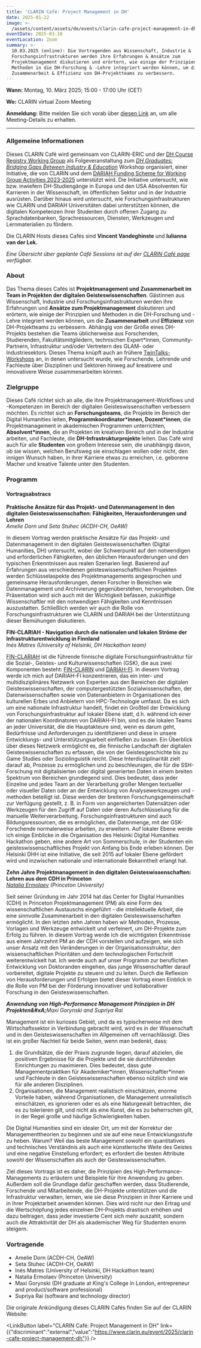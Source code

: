 ```yaml
---
title: 'CLARIN Café: Project Management in DH'
date: 2025-01-22
image: >-
  /assets/content/assets/de/events/clarin-cafe-project-management-in-dh/image.png
eventDate: 2025-03-10
eventLocation: Zoom
summary: >-
  10.03.2025 (online): Die Vortragenden aus Wissenschaft, Industrie &
  Forschungsinfrastrukturen werden ihre Erfahrungen & Ansätze zum
  Projektmanagement diskutieren und erörtern, wie einige der Prinzipien &
  Methoden in die DH-Forschung & -Lehre integriert werden können, um die
  Zusammenarbeit & Effizienz von DH-Projektteams zu verbessern.
---
```

**Wann:** Montag, 10. März 2025; 15:00 - 17:00 Uhr (CET)

**Wo:** CLARIN virtual Zoom Meeting

**Anmeldung:** Bitte melden Sie sich vorab über [diesen Link](https://forms.gle/yRtuyY4gNH3M3saZ8) an, um alle Meeting-Details zu erhalten.&#x20;

---

### **Allgemeine Informationen**

Dieses CLARIN Café wird gemeinsam von CLARIN-ERIC und der [DH Course Registry Working Group](https://www.clarin.eu/content/digital-humanities-course-registry) als Folgeveranstaltung zum [*DH Graduates: Bridging Gaps Between Industry & Education*](https://www.clarin.eu/blog/dh-graduates-bridging-gaps-between-industry-education) Workshop organisiert, einer Initiative, die von CLARIN und dem [DARIAH Funding Scheme for Working Group Activities 2023-2025](https://www.dariah.eu/2024/04/03/dariah-working-groups-funding-call-2023-meet-the-winning-projects/) unterstützt wird. Die Initiative untersucht, wie bzw. inwiefern DH-Studiengänge in Europa und den USA Absolventen für Karrieren in der Wissenschaft, im öffentlichen Sektor und in der Industrie ausrüsten. Darüber hinaus wird untersucht, wie Forschungsinfrastrukturen wie CLARIN und DARIAH Universitäten dabei unterstützen können, die digitalen Kompetenzen ihrer Studenten durch offenen Zugang zu Sprachdatenbanken, Sprachressourcen, Diensten, Werkzeugen und Lernmaterialien zu fördern.

Die CLARIN Hosts dieses Cafés sind **Vincent Vandeghinste** und **Iulianna van der Lek.**

*Eine Übersicht über geplante Café Sessions  ist auf der [CLARIN Café page](https://www.clarin.eu/content/clarin-caf%C3%A9) verfügbar.*

### **About**

Das Thema dieses Cafés ist **Projektmanagement und Zusammenarbeit im Team in Projekten der digitalen Geisteswissenschaften**. Gästinnen aus Wissenschaft, Industrie und Forschungsinfrastrukturen werden ihre Erfahrungen und **Ansätze zum Projektmanagement** diskutieren und erörtern, wie einige der Prinzipien und Methoden in die DH-Forschung und -Lehre integriert werden können, um die **Zusammenarbeit** und **Effizienz** von DH-Projektteams zu verbessern. Abhängig von der Größe eines DH-Projekts bestehen die Teams üblicherweise aus Forschenden, Studierenden, Fakultätsmitgliedern, technischen Expert\*innen, Community-Partnern, Infrastruktur und/oder Vertretern des GLAM- oder Industriesektors. Dieses Thema knüpft auch an frühere [TwinTalks-Workshops](https://www.clarin.eu/event/2023/twintalks-workshop-dh2023) an, in denen untersucht wurde, wie Forschende, Lehrende und Fachleute über Disziplinen und Sektoren hinweg auf kreativere und innovativere Weise zusammenarbeiten können.

### **Zielgruppe**

Dieses Café richtet sich an alle, die ihre Projektmanagement-Workflows und -Kompetenzen im Bereich der digitalen Geisteswissenschaften verbessern möchten. Es richtet sich an **Forschungsteams**, die Projekte im Bereich der Digital Humanities leiten, **Programmkoordinator\*innen, Dozent\*innen**, die Projektmanagement in akademischen Programmen unterrichten, **Absolvent\*innen**, die an Projekten im kreativen Bereich und in der Industrie arbeiten, und Fachleute, die **DH-Infrastrukturprojekte** leiten. Das Café wird auch für alle **Studenten** von großem Interesse sein, die unabhängig davon, ob sie wissen, welchen Berufsweg sie einschlagen wollen oder nicht, den innigen Wunsch haben, in ihrer Karriere etwas zu erreichen, i.e. geborene Macher und kreative Talente unter den Studenten.

### Programm

#### **Vortragsabstracs**

**Praktische Ansätze für das Projekt- und Datenmanagement in den digitalen Geisteswissenschaften: Fähigkeiten, Herausforderungen und Lehren**\
*Amelie Dorn und Seta Stuhec (ACDH-CH, OeAW)*

In diesem Vortrag werden praktische Ansätze für das Projekt- und Datenmanagement in den digitalen Geisteswissenschaften (Digital Humanities, DH) untersucht, wobei der Schwerpunkt auf den notwendigen und erforderlichen Fähigkeiten, den üblichen Herausforderungen und den typischen Erkenntnissen aus realen Szenarien liegt. Basierend auf Erfahrungen aus verschiedenen geisteswissenschaftlichen Projekten werden Schlüsselaspekte des Projektmanagements angesprochen und gemeinsame Herausforderungen, denen Forscher in Bereichen wie Datenmanagement und Archivierung gegenüberstehen, hervorgehoben. Die Präsentation wird sich auch mit der Wichtigkeit befassen, zukünftige Wissenschaftler mit den notwendigen Fähigkeiten und Kenntnissen auszustatten. Schließlich werden wir auch die Rolle von Forschungsinfrastrukturen wie CLARIN und DARIAH bei der Unterstützung dieser Bemühungen diskutieren.

**FIN-CLARIAH - Navigation durch die nationalen und lokalen Ströme der Infrastrukturentwicklung in Finnland**\
*Inés Matres (University of Helsinki, DH Hackathon team)*

[FIN-CLARIAH](https://www.kielipankki.fi/organization/fin-clariah/) ist die führende finnische digitale Forschungsinfrastruktur für die Sozial-, Geistes- und Kulturwissenschaften (GSK), die aus zwei Komponenten besteht: [FIN-CLARIN](https://www.kielipankki.fi/) und [DARIAH-FI](https://dariah.fi/). In diesem Vortrag werde ich mich auf DARIAH-FI konzentrieren, das ein inter- und multidisziplinäres Netzwerk von Experten aus den Bereichen der digitalen Geisteswissenschaften, der computergestützten Sozialwissenschaften, der Datenwissenschaften sowie von Datenanbietern in Organisationen des kulturellen Erbes und Anbietern von HPC-Technologie umfasst. Da es sich um eine nationale Infrastruktur handelt, findet ein Großteil der Entwicklung von Forschungsinfrastruktur auf lokaler Ebene statt, d.h. während ich einer der nationalen Koordinatoren von DARIAH-FI bin, sind es die lokalen Teams an jeder Universität, die die Hauptakteure sind, wenn es darum geht, Bedürfnisse und Anforderungen zu identifizieren und diese in unsere Entwicklungs- und Unterstützungsarbeit einfließen zu lassen. Ein Überblick über dieses Netzwerk ermöglicht es, die finnische Landschaft der digitalen Geisteswissenschaften zu erfassen, die von der Geistesgeschichte bis zu Game Studies oder Soziolinguistik reicht. Diese Interdisziplinarität zielt darauf ab, Prozesse zu ermöglichen und zu beschleunigen, die für die SSH-Forschung mit digitalisierten oder digital generierten Daten in einem breiten Spektrum von Bereichen grundlegend sind. Dies bedeutet, dass jeder Einzelne und jedes Team an der Verarbeitung großer Mengen textueller oder visueller Daten oder an der Entwicklung von Analysewerkzeugen und -methoden beteiligt ist. Diese werden der breiteren Forschungsgemeinschaft zur Verfügung gestellt, z. B. in Form von angereicherten Datensätzen oder Werkzeugen für den Zugriff auf Daten oder deren Aufschlüsselung für die manuelle Weiterverarbeitung. Forschungsinfrastrukturen sind auch Bildungsressourcen, die es ermöglichen, die Datenmenge, mit der GSK-Forschende normalerweise arbeiten, zu erweitern. Auf lokaler Ebene werde ich einige Einblicke in die Organisation des Helsinki Digital Humanities Hackathon geben, eine andere Art von Sommerschule, in der Studenten ein geisteswissenschaftliches Projekt von Anfang bis Ende erleben können. Der Helsinki DHH ist eine Initiative, die seit 2015 auf lokaler Ebene gefördert wird und inzwischen nationale und internationale Bekanntheit erlangt hat.

**Zehn Jahre Projektmanagement in den digitalen Geisteswissenschaften: Lehren aus dem CDH in Princeton** \
[*Natalia Ermolaev*](https://cdh.princeton.edu/people/natasha-ermolaev/) *(Princeton University)*

Seit seiner Gründung im Jahr 2014 hat das Center for Digital Humanities (CDH) in Princeton Projektmanagement (PM) als eine Form des wissenschaftlichen Austauschs eingeführt - die intellektuelle Arbeit, die eine sinnvolle Zusammenarbeit in den digitalen Geisteswissenschaften ermöglicht. In den letzten zehn Jahren haben wir Methoden, Prozesse, Vorlagen und Werkzeuge entwickelt und verfeinert, um DH-Projekte zum Erfolg zu führen. In diesem Vortrag werde ich die wichtigsten Erkenntnisse aus einem Jahrzehnt PM an der CDH vorstellen und aufzeigen, wie sich unser Ansatz mit den Veränderungen in der Organisationsstruktur, den wissenschaftlichen Prioritäten und dem technologischen Fortschritt weiterentwickelt hat. Ich werde auch auf unser Programm zur beruflichen Entwicklung von Doktoranden eingehen, das junge Wissenschaftler darauf vorbereitet, digitale Projekte zu steuern und zu leiten. Durch die Reflexion von Herausforderungen und Erfolgen bietet dieser Vortrag einen Einblick in die Rolle von PM bei der Förderung innovativer und kollaborativer Forschung in den Geisteswissenschaften.

***Anwendung von High-Performance Management Prinzipien in DH Projekten\&#xA;**&#x4D;axi Gorynski and Supriya Rai*

Management ist ein kurioses Gebiet, und da es typischerweise mit dem Wirtschaftssektor in Verbindung gebracht wird, wird es in der Wissenschaft und in den Geisteswissenschaften im Allgemeinen oft vernachlässigt. Dies ist ein großer Nachteil für beide Seiten, wenn man bedenkt, dass:

1. die Grundsätze, die der Praxis zugrunde liegen, darauf abzielen, die positiven Ergebnisse für die Projekte und die sie durchführenden Einrichtungen zu maximieren. Dies bedeutet, dass gute Managementpraktiken für Akademiker\*innen, Wissenschaftler\*innen und Fachleute in den Geisteswissenschaften ebenso nützlich sind wie für alle anderen Disziplinen.
2. Organisationen, die Management realistisch einschätzen, enorme Vorteile haben, während Organisationen, die Management unrealistisch einschätzen, es ignorieren oder es als eine Naturgewalt betrachten, die es zu tolerieren gilt, und nicht als eine Kunst, die es zu beherrschen gilt, in der Regel große und häufige Schwierigkeiten haben.

Die Digital Humanities sind ein idealer Ort, um mit der Korrektur der Managementtheorien zu beginnen und sie auf eine neue Entwicklungsstufe zu heben. Warum? Weil das beste Management sowohl ein quantitatives und technisches Verständnis als auch eine künstlerische Weite des Geistes und eine negative Einstellung erfordert; es erfordert die besten Attribute sowohl der Wissenschaften als auch der Geisteswissenschaften.

Ziel dieses Vortrags ist es daher, die Prinzipien des High-Performance-Managements zu erläutern und Beispiele für ihre Anwendung zu geben. Außerdem soll die Grundlage dafür geschaffen werden, dass Studierende, Forschende und Mitarbeitende, die DH-Projekte unterstützen und die Infrastruktur verwalten, lernen, wie sie diese Prinzipien in ihrer Karriere und in ihrer Projektarbeit anwenden können. Dies wird nicht nur den Ertrag und die Wertschöpfung jedes einzelnen DH-Projekts drastisch erhöhen und dazu beitragen, dass jeder investierte Cent sich mehr auszahlt, sondern auch die Attraktivität der DH als akademischer Weg für Studenten enorm steigern.

### **Vortragende**

* Amelie Dorn (ACDH-CH, OeAW)
* Seta Stuhec (ACDH-CH, OeAW)
* Inés Matres (University of Helsinki, DH Hackathon team)
* Natalia Ermolaev (Princeton University)
* Maxi Gorynski (DH graduate at King's College in London, entrepreneur and product/software professional)
* Supriya Rai (software and technology director)



Die originale Ankündigung dieses CLARIN Cafés finden Sie auf der CLARIN Website:

<LinkButton label="CLARIN Café: Project Management in DH" link={{"discriminant":"external","value":"https://www.clarin.eu/event/2025/clarin-cafe-project-management-dh"}} />
